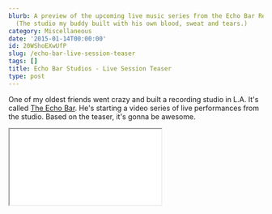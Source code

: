 ```yaml
---
blurb: A preview of the upcoming live music series from the Echo Bar Recording Studios.
  (The studio my buddy built with his own blood, sweat and tears.)
category: Miscellaneous
date: '2015-01-14T00:00:00'
id: 20WShoEXwUfP
slug: /echo-bar-live-session-teaser
tags: []
title: Echo Bar Studios - Live Session Teaser
type: post
---
```


One of my oldest friends went crazy and built a recording studio in L.A. It's called [The Echo Bar](http://www.echobarstudios.com). He's starting a video series of live performances from the studio. Based on the teaser, it's gonna be awesome. 

<div class="embed-responsive embed-responsive-16by9">
<iframe src="//www.youtube.com/embed/0sNI7269ipE?rel=0"></iframe>
</div>